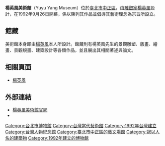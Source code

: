 {{Infobox Museum
 |name          = 楊英風美術館<br/><font size="-1">Yuyu Yang Museum</font>
 |image         = Yuyu Yang Lifescape Sculpture Museum.jpg
 |imagesize     = 200
 |caption       = 
 |map_type      = 
 |map_caption   = 
 |latitude      = 
 |longitude     = 
 |established   = 1992年9月29日
 |dissolved     = 
 |location      = {{ROC}}10066 [[臺北市|臺北市]][[中正區_(臺北市)|中正區]]重慶南路二段31號
 |type          = 私立，藝術博物館
 |visitors      = 
 |director      = 
 |curator       = 
 |publictransit = 
 |website       = http://www.yuyuyang.org.tw/
}}
'''楊英風美術館'''（Yuyu Yang Museum）位於[[臺北市|臺北市]][[中正區_(臺北市)|中正區]]，由[[雕塑家|雕塑家]][[楊英風|楊英風]]設計，在1992年9月26日開幕，係以陳列其作品並倡導其藝術理念為宗旨所設立。

==館藏==
美術館本身即由[[楊英風|楊英風]]本人所設計。館藏則有楊英風先生的景觀雕塑、版畫、繪畫、景觀規畫、建築設計等各類作品，並且展出其相關著述與論文。

==相關頁面==
*[[楊英風|楊英風]]

==外部連結==
* [https://web.hocom.tw/h/about?key=675875086003&cont=193218/ 楊英風美術館官網] {{Wayback|url=https://web.hocom.tw/h/about?key=675875086003&cont=193218%2F |date=20210709184612 }}
* {{facebook page|楊英風美術館-252118954874233|楊英風美術館}}
{{台灣博物館}}
{{Museum-stub}}
[[Category:台北市博物館|Category:台北市博物館]]
[[Category:台灣當代藝術館|Category:台灣當代藝術館]]
[[Category:1992年台灣建立|Category:1992年台灣建立]]
[[Category:台灣人物紀念館|Category:台灣人物紀念館]]
[[Category:臺北市中正區的藝文場館|Category:臺北市中正區的藝文場館]]
[[Category:冠以人名的建築物|Category:冠以人名的建築物]]
[[Category:1992年建立的博物館|Category:1992年建立的博物館]]